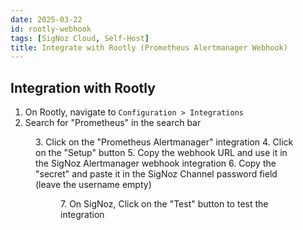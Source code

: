 ```yaml
---
date: 2025-03-22
id: rootly-webhook
tags: [SigNoz Cloud, Self-Host]
title: Integrate with Rootly (Prometheus Alertmanager Webhook)
---
```



## Integration with Rootly

1. On Rootly, navigate to `Configuration > Integrations`
2. Search for "Prometheus" in the search bar
<Figure src="/img/docs/alerts/prometheus_rootly.png" alt="Rootly Integrations" caption="Rootly Integrations" />
3. Click on the "Prometheus Alertmanager" integration
4. Click on the "Setup" button
5. Copy the webhook URL and use it in the SigNoz Alertmanager webhook integration
6. Copy the "secret" and paste it in the SigNoz Channel password field (leave the username empty)
<Figure src="/img/docs/alerts/prometheus_rootly_creds.png" alt="Rootly Credentials" caption="Rootly Credentials" />
7. On SigNoz, Click on the "Test" button to test the integration

